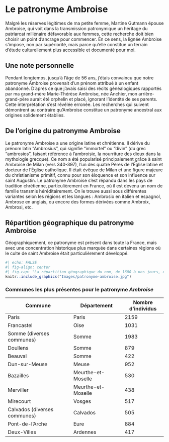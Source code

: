 # Le patronyme Ambroise

Malgré les réserves légitimes de ma petite femme, Martine Gutmann épouse Ambroise, qui voit dans la transmission patronymique un héritage du patriarcat millénaire défavorable aux femmes, cette recherche doit bien choisir un point d’ancrage pour commencer. En ce sens, la lignée Ambroise s’impose, non par supériorité, mais parce qu’elle constitue un terrain d’étude culturellement plus accessible et documenté pour moi.


## Une note personnelle

Pendant longtemps, jusqu'à l'âge de 56 ans, j'étais convaincu que notre patronyme Ambroise provenait d'un prénom attribué à un enfant abandonné. D'après ce que j'avais saisi des récits généalogiques rapportés par ma grand-mère Marie-Thérèse Ambroise, née Anchier, mon arrière-grand-père aurait été orphelin et placé, ignorant l'identité de ses parents. Cette interprétation s'est révélée erronée. Les recherches qui suivent démontrent au contraire qu'Ambroise constitue un patronyme ancestral aux origines solidement établies.


## De l'origine du patronyme Ambroise

Le patronyme Ambroise a une origine latine et chrétienne. Il dérive du prénom latin "Ambrosius", qui signifie "immortel" ou "divin" (du grec "ambrosios", faisant référence à l'ambroisie, la nourriture des dieux dans la mythologie grecque).
Ce nom a été popularisé principalement grâce à saint Ambroise de Milan (vers 340-397), l'un des quatre Pères de l'Église latine et docteur de l'Église catholique. Il était évêque de Milan et une figure majeure du christianisme primitif, connu pour son éloquence et son influence sur saint Augustin.
Le patronyme Ambroise s'est répandu dans les pays de tradition chrétienne, particulièrement en France, où il est devenu un nom de famille transmis héréditairement. On le trouve aussi sous différentes variantes selon les régions et les langues : Ambrosio en italien et espagnol, Ambrose en anglais, ou encore des formes dérivées comme Ambroix, Ambrosi, etc.


## Répartition géographique du patronyme Ambroise

Géographiquement, ce patronyme est présent dans toute la France, mais avec une concentration historique plus marquée dans certaines régions où le culte de saint Ambroise était particulièrement développé.

```r
#| echo: FALSE
#| fig-align: center
#| fig-cap: "La répartition géographique du nom, de 1600 à nos jours, est calculée sur la base des noms mentionnés dans les différentes bases de Geneanet."
knitr::include_graphics("Images/patronyme-ambroise.jpg")
```

### Communes les plus présentes pour le patronyme *Ambroise*


| Commune                         | Département             | Nombre d’individus |
|---------------------------------|--------------------------|---------------------|
| Paris                           | Paris                    | 2159               |
| Francastel                      | Oise                     | 1031               |
| Somme (diverses communes)       | Somme                    | 1983               |
| Doullens                        | Somme                    | 879                 |
| Beauval                         | Somme                    | 422                 |
| Dun-sur-Meuse                   | Meuse                    | 952                 |
| Bazailles                       | Meurthe-et-Moselle       | 530                 |
| Merviller                       | Meurthe-et-Moselle       | 438                 |
| Mirecourt                       | Vosges                   | 517                 |
| Calvados (diverses communes)    | Calvados                 | 505                 |
| Pont-de-l’Arche                 | Eure                     | 884                 |
| Deux-Villes                     | Ardennes                 | 417                 |



